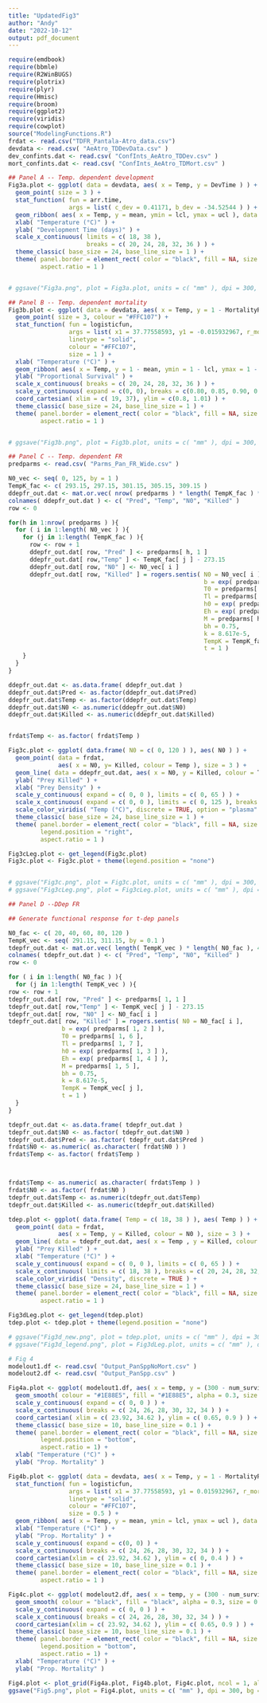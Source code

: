 ```yaml
---
title: "UpdatedFig3"
author: "Andy"
date: "2022-10-12"
output: pdf_document
---
```


```r
require(emdbook)
require(bbmle)
require(R2WinBUGS)
require(plotrix)
require(plyr)
require(Hmisc)
require(broom)
require(ggplot2)
require(viridis)
require(cowplot)
source("ModelingFunctions.R")
frdat <- read.csv("TDFR_Pantala-Atro_data.csv")
devdata <- read.csv( "AeAtro_TDDevData.csv" )
dev_confints.dat <- read.csv( "ConfInts_AeAtro_TDDev.csv" )
mort_confints.dat <- read.csv( "ConfInts_AeAtro_TDMort.csv" )

```


```r
## Panel A -- Temp. dependent development
Fig3a.plot <- ggplot( data = devdata, aes( x = Temp, y = DevTime ) ) +
  geom_point( size = 3 ) +
  stat_function( fun = arr.time, 
                 args = list( c_dev = 0.41171, b_dev = -34.52544 ) ) +
  geom_ribbon( aes( x = Temp, y = mean, ymin = lcl, ymax = ucl ), data = dev_confints.dat, alpha = 0.3 ) +
  xlab( "Temperature (°C)" ) +
  ylab( "Development Time (days)" ) +
  scale_x_continuous( limits = c( 18, 38 ), 
                      breaks = c( 20, 24, 28, 32, 36 ) ) +
  theme_classic( base_size = 24, base_line_size = 1 ) + 
  theme( panel.border = element_rect( color = "black", fill = NA, size = 0.75 ),
         aspect.ratio = 1 )


# ggsave("Fig3a.png", plot = Fig3a.plot, units = c( "mm" ), dpi = 300, bg = "white" )
```

```r
## Panel B -- Temp. dependent mortality
Fig3b.plot <- ggplot( data = devdata, aes( x = Temp, y = 1 - MortalityRate ) ) +
  geom_point( size = 3, colour = "#FFC107") +
  stat_function( fun = logisticfun,
                 args = list( x1 = 37.77558593, y1 = -0.015932967, r_mort = -1.289955323),
                 linetype = "solid",
                 colour = "#FFC107",
                 size = 1 ) +  
  xlab( "Temperature (°C)" ) +
  geom_ribbon( aes( x = Temp, y = 1 - mean, ymin = 1 - lcl, ymax = 1 - ucl ), data = mort_confints.dat, alpha = 0.3, fill = "#FFC107") +
  ylab( "Proportional Survival" ) +
  scale_x_continuous( breaks = c( 20, 24, 28, 32, 36 ) ) +
  scale_y_continuous( expand = c(0, 0), breaks = c(0.80, 0.85, 0.90, 0.95, 1.00) ) +
  coord_cartesian( xlim = c( 19, 37), ylim = c(0.8, 1.01) ) +
  theme_classic( base_size = 24, base_line_size = 1 ) + 
  theme( panel.border = element_rect( color = "black", fill = NA, size = 0.75 ),
         aspect.ratio = 1 )


# ggsave("Fig3b.png", plot = Fig3b.plot, units = c( "mm" ), dpi = 300, bg = "white" )
```

```r
## Panel C -- Temp. dependent FR
predparms <- read.csv( "Parms_Pan_FR_Wide.csv" )

N0_vec <- seq( 0, 125, by = 1 )
TempK_fac <- c( 293.15, 297.15, 301.15, 305.15, 309.15 )
ddepfr_out.dat <- mat.or.vec( nrow( predparms ) * length( TempK_fac ) * length ( N0_vec ), 4)
colnames( ddepfr_out.dat ) <- c( "Pred", "Temp", "N0", "Killed" )
row <- 0

for(h in 1:nrow( predparms ) ){
  for ( i in 1:length( N0_vec ) ){
    for (j in 1:length( TempK_fac ) ){
      row <- row + 1
      ddepfr_out.dat[ row, "Pred" ] <- predparms[ h, 1 ]
      ddepfr_out.dat[ row,"Temp" ] <- TempK_fac[ j ] - 273.15
      ddepfr_out.dat[ row, "N0" ] <- N0_vec[ i ]
      ddepfr_out.dat[ row, "Killed" ] = rogers.sentis( N0 = N0_vec[ i ], 
                                                       b = exp( predparms[ h, 2 ] ), 
                                                       T0 = predparms[ h, 6 ], 
                                                       Tl = predparms[ h, 7 ], 
                                                       h0 = exp( predparms[ h, 3 ] ), 
                                                       Eh = exp( predparms[ h, 4 ] ), 
                                                       M = predparms[ h, 5 ], 
                                                       bh = 0.75, 
                                                       k = 8.617e-5, 
                                                       TempK = TempK_fac[ j ], 
                                                       t = 1 )
    }
  }
}

ddepfr_out.dat <- as.data.frame( ddepfr_out.dat )
ddepfr_out.dat$Pred <- as.factor(ddepfr_out.dat$Pred)
ddepfr_out.dat$Temp <- as.factor(ddepfr_out.dat$Temp)
ddepfr_out.dat$N0 <- as.numeric(ddepfr_out.dat$N0)
ddepfr_out.dat$Killed <- as.numeric(ddepfr_out.dat$Killed)


frdat$Temp <- as.factor( frdat$Temp )

Fig3c.plot <- ggplot( data.frame( N0 = c( 0, 120 ) ), aes( N0 ) ) +
  geom_point( data = frdat, 
              aes( x = N0, y= Killed, colour = Temp ), size = 3 ) +
  geom_line( data = ddepfr_out.dat, aes( x = N0, y = Killed, colour = Temp ), size = 1 ) +
  ylab( "Prey Killed" ) +
  xlab( "Prey Density" ) +
  scale_y_continuous( expand = c( 0, 0 ), limits = c( 0, 65 ) ) +
  scale_x_continuous( expand = c( 0, 0 ), limits = c( 0, 125 ), breaks = c(0, 20, 40, 60, 80, 100, 120) ) +
  scale_color_viridis( "Temp (°C)", discrete = TRUE, option = "plasma" ) +
  theme_classic( base_size = 24, base_line_size = 1 ) + 
  theme( panel.border = element_rect( color = "black", fill = NA, size = 0.75 ),
         legend.position = "right",
         aspect.ratio = 1 )

Fig3cLeg.plot <- get_legend(Fig3c.plot)
Fig3c.plot <- Fig3c.plot + theme(legend.position = "none")


# ggsave("Fig3c.png", plot = Fig3c.plot, units = c( "mm" ), dpi = 300, bg = "white" )
# ggsave("Fig3cLeg.png", plot = Fig3cLeg.plot, units = c( "mm" ), dpi = 300, bg = "white" )
```

```r
## Panel D --DDep FR

## Generate functional response for t-dep panels

N0_fac <- c( 20, 40, 60, 80, 120 )
TempK_vec <- seq( 291.15, 311.15, by = 0.1 )
tdepfr_out.dat <- mat.or.vec( length( TempK_vec ) * length( N0_fac ), 4)
colnames( tdepfr_out.dat ) <- c( "Pred", "Temp", "N0", "Killed" )
row <- 0

for ( i in 1:length( N0_fac ) ){
  for (j in 1:length( TempK_vec ) ){
row <- row + 1
tdepfr_out.dat[ row, "Pred" ] <- predparms[ 1, 1 ]
tdepfr_out.dat[ row,"Temp" ] <- TempK_vec[ j ] - 273.15
tdepfr_out.dat[ row, "N0" ] <- N0_fac[ i ]
tdepfr_out.dat[ row, "Killed" ] = rogers.sentis( N0 = N0_fac[ i ], 
               b = exp( predparms[ 1, 2 ] ), 
               T0 = predparms[ 1, 6 ], 
               Tl = predparms[ 1, 7 ], 
               h0 = exp( predparms[ 1, 3 ] ), 
               Eh = exp( predparms[ 1, 4 ] ), 
               M = predparms[ 1, 5 ], 
               bh = 0.75, 
               k = 8.617e-5, 
               TempK = TempK_vec[ j ], 
               t = 1 )
  }
}

tdepfr_out.dat <- as.data.frame( tdepfr_out.dat )
tdepfr_out.dat$N0 <- as.factor( tdepfr_out.dat$N0 )
tdepfr_out.dat$Pred <- as.factor( tdepfr_out.dat$Pred )
frdat$N0 <- as.numeric( as.character( frdat$N0 ) )
frdat$Temp <- as.factor( frdat$Temp )



frdat$Temp <- as.numeric( as.character( frdat$Temp ) )
frdat$N0 <- as.factor( frdat$N0 )
tdepfr_out.dat$Temp <- as.numeric(tdepfr_out.dat$Temp)
tdepfr_out.dat$Killed <- as.numeric(tdepfr_out.dat$Killed)

tdep.plot <- ggplot( data.frame( Temp = c( 18, 38 ) ), aes( Temp ) ) +
  geom_point( data = frdat, 
              aes( x = Temp, y = Killed, colour = N0 ), size = 3 ) +
  geom_line( data = tdepfr_out.dat, aes( x = Temp , y = Killed, colour = N0 ), size = 1 ) +
  ylab( "Prey Killed" ) +
  xlab( "Temperature (°C)" ) +
  scale_y_continuous( expand = c( 0, 0 ), limits = c( 0, 65 ) ) +
  scale_x_continuous( limits = c( 18, 38 ), breaks = c( 20, 24, 28, 32, 36 ) ) +
  scale_color_viridis( "Density", discrete = TRUE ) +
  theme_classic( base_size = 24, base_line_size = 1 ) + 
  theme( panel.border = element_rect( color = "black", fill = NA, size = 0.75 ),
         aspect.ratio = 1 )

Fig3dLeg.plot <- get_legend(tdep.plot)
tdep.plot <- tdep.plot + theme(legend.position = "none")

# ggsave("Fig3d_new.png", plot = tdep.plot, units = c( "mm" ), dpi = 300, bg = "white" )
# ggsave("Fig3d_legend.png", plot = Fig3dLeg.plot, units = c( "mm" ), dpi = 300, bg = "white" )
```

```r
# Fig 4
modelout1.df <- read.csv( "Output_PanSppNoMort.csv" )
modelout2.df <- read.csv( "Output_PanSpp.csv" )

Fig4a.plot <- ggplot( modelout1.df, aes( x = temp, y = (300 - num_survive)/300 ) ) +
  geom_smooth( colour = "#1E88E5", fill = "#1E88E5", alpha = 0.3, size = 0.5 ) +
  scale_y_continuous( expand = c( 0, 0 ) ) +
  scale_x_continuous( breaks = c( 24, 26, 28, 30, 32, 34 ) ) +
  coord_cartesian( xlim = c( 23.92, 34.62 ), ylim = c( 0.65, 0.9 ) ) +
  theme_classic( base_size = 10, base_line_size = 0.1 ) +
  theme( panel.border = element_rect( color = "black", fill = NA, size = 0.75 ),
         legend.position = "bottom",
         aspect.ratio = 1) +
  xlab( "Temperature (°C)" ) +
  ylab( "Prop. Mortality" )

Fig4b.plot <- ggplot( data = devdata, aes( x = Temp, y = 1 - MortalityRate ) ) +
  stat_function( fun = logisticfun,
                 args = list( x1 = 37.77558593, y1 = 0.015932967, r_mort = 1.289955323),
                 linetype = "solid",
                 colour = "#FFC107",
                 size = 0.5 ) +  
  geom_ribbon( aes( x = Temp, y = mean, ymin = lcl, ymax = ucl ), data = mort_confints.dat, alpha = 0.3, fill = "#FFC107") +
  xlab( "Temperature (°C)" ) +
  ylab( "Prop. Mortality" ) +
  scale_y_continuous( expand = c(0, 0) ) +
  scale_x_continuous( breaks = c( 24, 26, 28, 30, 32, 34 ) ) +
  coord_cartesian(xlim = c( 23.92, 34.62 ), ylim = c( 0, 0.4 ) ) +
  theme_classic( base_size = 10, base_line_size = 0.1 ) +
  theme( panel.border = element_rect( color = "black", fill = NA, size = 0.75 ),
         aspect.ratio = 1 )

Fig4c.plot <- ggplot( modelout2.df, aes( x = temp, y = (300 - num_survive)/300 ) ) +
  geom_smooth( colour = "black", fill = "black", alpha = 0.3, size = 0.5 ) +
  scale_y_continuous( expand = c( 0, 0 ) ) +
  scale_x_continuous( breaks = c( 24, 26, 28, 30, 32, 34 ) ) +
  coord_cartesian(xlim = c( 23.92, 34.62 ), ylim = c( 0.65, 0.9 ) ) +
  theme_classic( base_size = 10, base_line_size = 0.1 ) +
  theme( panel.border = element_rect( color = "black", fill = NA, size = 0.75 ),
         legend.position = "bottom",
         aspect.ratio = 1) +
  xlab( "Temperature (°C)" ) +
  ylab( "Prop. Mortality" )

Fig4.plot <- plot_grid(Fig4a.plot, Fig4b.plot, Fig4c.plot, ncol = 1, align = c("v"), axis = c("l"), labels = c("a)", "b)", "c)" ), label_x = 0.275 )
ggsave("Fig5.png", plot = Fig4.plot, units = c( "mm" ), dpi = 300, bg = "white" )
```